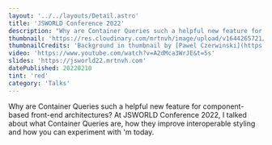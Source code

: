 ```yaml
---
layout: '../../layouts/Detail.astro'
title: 'JSWORLD Conference 2022'
description: "Why are Container Queries such a helpful new feature for component-based front-end architectures? At JSWORLD Conference 2022, I talked about what Container Queries are, how they improve interoperable styling and how you can experiment with 'm today."
thumbnail: 'https://res.cloudinary.com/mrtnvh/image/upload/v1644265721/mrtnvh.com/js-world22.jpg'
thumbnailCredits: 'Background in thumbnail by [Pawel Czerwinski](https://unsplash.com/@pawel_czerwinski?utm_source=unsplash&utm_medium=referral&utm_content=creditCopyText) on [Unsplash](https://unsplash.com/@pawel_czerwinski?utm_source=unsplash&utm_medium=referral&utm_content=creditCopyText)'
video: 'https://www.youtube.com/watch?v=A2dMca3WrJE&t=5s'
slides: 'https://jsworld22.mrtnvh.com'
datePublished: 20220210
tint: 'red'
category: 'Talks'
---
```


Why are Container Queries such a helpful new feature for component-based front-end architectures? At JSWORLD Conference 2022, I talked about what Container Queries are, how they improve interoperable styling and how you can experiment with 'm today.
